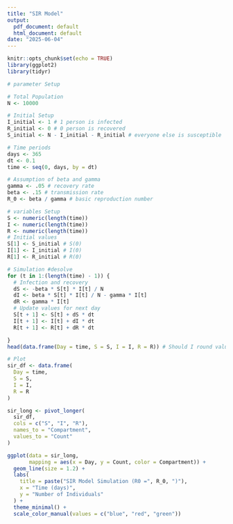 ```yaml
---
title: "SIR Model"
output:
  pdf_document: default
  html_document: default
date: "2025-06-04"
---
```


```r
knitr::opts_chunk$set(echo = TRUE)
library(ggplot2)
library(tidyr)
```

```r
# parameter Setup

# Total Population 
N <- 10000

# Initial Setup
I_initial <- 1 # 1 person is infected
R_initial <- 0 # 0 person is recovered
S_initial <- N - I_initial - R_initial # everyone else is susceptible

# Time periods
days <- 365
dt <- 0.1
time <- seq(0, days, by = dt)

# Assumption of beta and gamma
gamma <- .05 # recovery rate
beta <- .15 # transmission rate
R_0 <- beta / gamma # basic reproduction number

# variables Setup
S <- numeric(length(time))
I <- numeric(length(time))
R <- numeric(length(time))
# Initial values
S[1] <- S_initial # S(0)
I[1] <- I_initial # I(0)
R[1] <- R_initial # R(0)

# Simulation #desolve
for (t in 1:(length(time) - 1)) {
  # Infection and recovery
  dS <- -beta * S[t] * I[t] / N
  dI <- beta * S[t] * I[t] / N - gamma * I[t]
  dR <- gamma * I[t]
  # Update values for next day
  S[t + 1] <- S[t] + dS * dt
  I[t + 1] <- I[t] + dI * dt
  R[t + 1] <- R[t] + dR * dt

}
head(data.frame(Day = time, S = S, I = I, R = R)) # Should I round values?

# Plot
sir_df <- data.frame(
  Day = time,
  S = S,
  I = I,
  R = R
)

sir_long <- pivot_longer(
  sir_df,
  cols = c("S", "I", "R"),
  names_to = "Compartment",
  values_to = "Count"
)

ggplot(data = sir_long, 
       mapping = aes(x = Day, y = Count, color = Compartment)) +
  geom_line(size = 1.2) +
  labs(
    title = paste("SIR Model Simulation (R0 =", R_0, ")"),
    x = "Time (days)",
    y = "Number of Individuals"
  ) +
  theme_minimal() +
  scale_color_manual(values = c("blue", "red", "green"))
```
